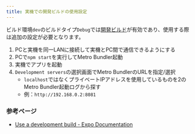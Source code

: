 ```yaml
---
title: 実機での開発ビルドの使用設定
---
```


ビルド環境`dev`のビルドタイプ`Debug`では[開発ビルド](https://docs.expo.dev/develop/development-builds/introduction/)が有効であり、使用する際は追加の設定が必要となります。

1. PCと実機を同一LANに接続して実機とPC間で通信できるようにする
1. PCで`npm start`を実行してMetro Bundler起動
1. 実機でアプリを起動
1. `Development servers`の選択画面でMetro BundlerのURLを指定/選択
   - `localhost`ではなくプライベートIPアドレスを使用しているものを2のMetro Bundler起動ログから探す
   - 例：`http://192.168.0.2:8081`

### 参考ページ

- [Use a development build - Expo Documentation](https://docs.expo.dev/develop/development-builds/use-development-builds/)
